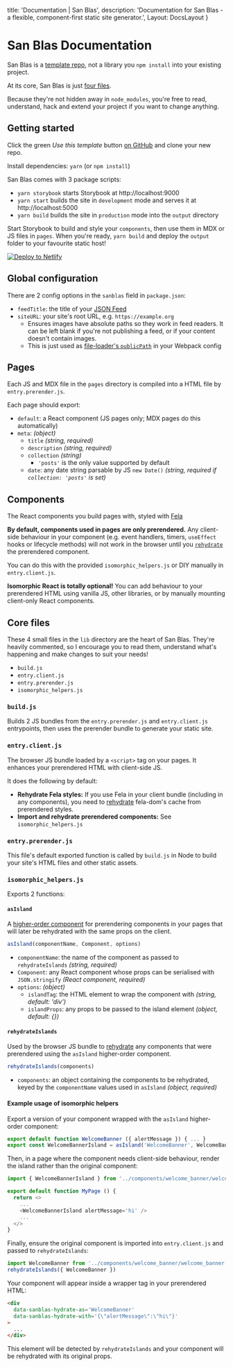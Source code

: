 
  title: 'Documentation | San Blas',
  description: 'Documentation for San Blas - a flexible, component-first static site generator.',
  Layout: DocsLayout
}

# San Blas Documentation

San Blas is a [template repo](https://github.blog/2019-06-06-generate-new-repositories-with-repository-templates/), not a library you `npm install` into your existing project.

At its core, San Blas is just [four files](#core-files).

Because they're not hidden away in `node_modules`, you're free to read, understand, hack and extend your project if you want to change anything.

## Getting started

Click the green *Use this template* button [on GitHub](https://github.com/bensmithett/sanblas) and clone your new repo.

Install dependencies: `yarn` (or `npm install`)

San Blas comes with 3 package scripts:

- `yarn storybook` starts Storybook at http://localhost:9000
- `yarn start` builds the site in `development` mode and serves it at http://localhost:5000
- `yarn build` builds the site in `production` mode into the `output` directory

Start Storybook to build and style your `components`, then use them in MDX or JS files in `pages`. When you're ready, `yarn build` and deploy the `output` folder to your favourite static host!

[![Deploy to Netlify](https://www.netlify.com/img/deploy/button.svg)](https://app.netlify.com/start/deploy?repository=https://github.com/bensmithett/sanblas)

## Global configuration

There are 2 config options in the `sanblas` field in `package.json`:

- `feedTitle`: the title of your [JSON Feed](https://jsonfeed.org/)
- `siteURL`: your site's root URL, e.g. `https://example.org`
  - Ensures images have absolute paths so they work in feed readers. It can be left blank if you're not publishing a feed, or if your content doesn't contain images.
  - This is just used as [file-loader's `publicPath`](https://webpack.js.org/loaders/file-loader/#publicpath) in your Webpack config

## Pages

Each JS and MDX file in the `pages` directory is compiled into a HTML file by `entry.prerender.js`.

Each page should export:

- `default`: a React component (JS pages only; MDX pages do this automatically)
- `meta`: *(object)*
  - `title` *(string, required)*
  - `description` *(string, required)*
  - `collection` *(string)*
    - `'posts'` is the only value supported by default
  - `date`: any date string parsable by JS `new Date()` *(string, required if `collection: 'posts'` is set)*

## Components

The React components you build pages with, styled with [Fela](https://fela.js.org/)

**By default, components used in pages are only prerendered.** Any client-side behaviour in your component (e.g. event handlers, timers, `useEffect` hooks or lifecycle methods) will not work in the browser until you [`rehydrate`](https://reactjs.org/docs/react-dom.html#hydrate) the prerendered component.

You can do this with the provided `isomorphic_helpers.js` or DIY manually in `entry.client.js`.

**Isomorphic React is totally optional!** You can add behaviour to your prerendered HTML using vanilla JS, other libraries, or by manually mounting client-only React components.

## Core files

These 4 small files in the `lib` directory are the heart of San Blas. They're heavily commented, so I encourage you to read them, understand what's happening and make changes to suit your needs!

- `build.js`
- `entry.client.js`
- `entry.prerender.js`
- `isomorphic_helpers.js`

### `build.js`

Builds 2 JS bundles from the `entry.prerender.js` and `entry.client.js` entrypoints, then uses the prerender bundle to generate your static site.

### `entry.client.js`

The browser JS bundle loaded by a `<script>` tag on your pages. It enhances your prerendered HTML with client-side JS.

It does the following by default:

- **Rehydrate Fela styles:** If you use Fela in your client bundle (including in any components), you need to [rehydrate](https://fela.js.org/docs/api/fela-dom/rehydrate.html) fela-dom's cache from prerendered styles.
- **Import and rehydrate prerendered components:** See `isomorphic_helpers.js`

### `entry.prerender.js`

This file's default exported function is called by `build.js` in Node to build your site's HTML files and other static assets.

### `isomorphic_helpers.js`

Exports 2 functions:

#### `asIsland`

A [higher-order component](https://reactjs.org/docs/higher-order-components.html) for prerendering components in your pages that will later be rehydrated with the same props on the client.

```js
asIsland(componentName, Component, options)
```

- `componentName`: the name of the component as passed to `rehydrateIslands` *(string, required)*
- `Component`: any React component whose props can be serialised with `JSON.stringify` *(React component, required)*
- `options`: *(object)*
  - `islandTag`: the HTML element to wrap the component with *(string, default: 'div')*
  - `islandProps`: any props to be passed to the island element *(object, default: {})*

#### `rehydrateIslands`

Used by the browser JS bundle to [rehydrate](https://reactjs.org/docs/react-dom.html#hydrate) any components that were prerendered using the `asIsland` higher-order component.

```js
rehydrateIslands(components)
```

- `components`: an object containing the components to be rehydrated, keyed by the `componentName` values used in `asIsland` *(object, required)*

#### Example usage of isomorphic helpers

Export a version of your component wrapped with the `asIsland` higher-order component:

```js
export default function WelcomeBanner ({ alertMessage }) { ... }
export const WelcomeBannerIsland = asIsland('WelcomeBanner', WelcomeBanner)
```

Then, in a page where the component needs client-side behaviour, render the island rather than the original component:

```js
import { WelcomeBannerIsland } from '../components/welcome_banner/welcome_banner'

export default function MyPage () {
  return <>
    ...
    <WelcomeBannerIsland alertMessage='hi' />
    ...
  </>
}
```

Finally, ensure the original component is imported into `entry.client.js` and passed to `rehydrateIslands`:

```js
import WelcomeBanner from '../components/welcome_banner/welcome_banner'
rehydrateIslands({ WelcomeBanner })
```

Your component will appear inside a wrapper tag in your prerendered HTML:

```html
<div
  data-sanblas-hydrate-as='WelcomeBanner'
  data-sanblas-hydrate-with='{\"alertMessage\":\"hi\"}'
>
  ...
</div>
```

This element will be detected by `rehydrateIslands` and your component will be rehydrated with its original props.
